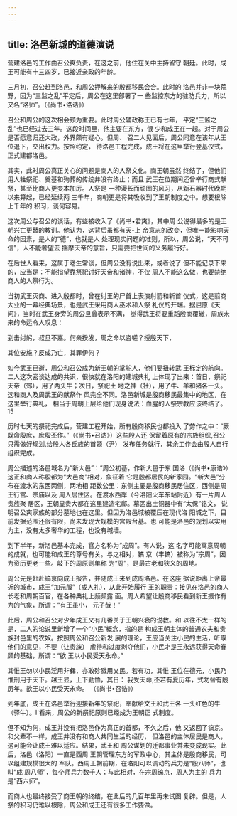 ```yaml
---
---
---
```

title: 洛邑新城的道德演说
---



营建洛邑的工作由召公爽负责，在这之前，他住在关中主持留守 朝廷。此时，成王可能有十三四岁，已接近亲政的年龄。

三月初，召公赶到洛邑，和周公押解来的殷都移民会合。此时的 洛邑并非一块荒野，因为“三监之乱”平定后，周公在这里部署了一 些监控东方的驻防兵力，所以又名“洛师”。（《尚书•洛诰》）

召公和周公的这次相会颇为重要。此时周公辅政称王已有七年， 平定“三监之乱”也已经过去三年。这段时间里，他主要在东方，很 少和成王在一起。对于周公是否愿意归还大政，外界颇有疑心。但周、 召二人见面后，周公同意在该年从王位退下，交出权力。按照约定， 待洛邑工程完成，成王将在这里举行登基仪式，正式建都洛邑。

其实，此时周公真正关心的问题是商人的人祭文化。商王朝虽然 终结了，但他们用人牲祭祀、奠基和殉葬的传统并没有终止；而且 武王在位期间还曾举行商式献祭，甚至比商人更变本加厉。人祭是 一种漫长而顽固的风习，从新石器时代晚期以来算起，已经延续两 三千年，商朝更是将其吸收到了王朝制度之中。想要根除上千年的 积习，谈何容易。

这次周公与召公的谈话，有些被收入了《尚书•君爽》，其中周 公说得最多的是王朝兴亡更替的教训。他认为，这背后虽都有天-上 帝意志的改变，但唯一能影响天命的因素，是人的“德”，也就是人 处理现实问题的准则。所以，周公说，“天不可信"，人不能奢望去 揣摩天帝的意旨，只需要把世间的义务履行好。

在后世人看来，这属于老生常谈，但周公没有说出来，或者说了 但不能记录下来的，应当是：不能指望靠祭祀讨好天帝和诸神，不仅 周人不能这么做，也要禁绝商人的人祭行为。

当初武王灭商、进入殷都时，曾在纣王的尸首上表演射箭和斩首 仪式，这是翦商大业的一幕经典场景，也是武王采用商人巫术和人祭 礼仪的开端。据屈原《天问》，当时在武王身旁的周公旦曾表示不满， 觉得武王将要重蹈殷商覆辙，周族未来的命运令人叹息：

到击纣躬，叔旦不嘉。何亲揆发，周之命以咨嗟？授殷天下，

其位安施？反成乃亡，其罪伊何？

如今武王已逝，周公和召公成为新王朝的掌舵人，他们要扭转武 王标定的航向。二人这次密谈达成的共识，很快就在洛阳的建城典礼 上体现了出来：首日，祭祀天帝（郊），用了两头牛；次日，祭祀土 地之神（社），用了牛、羊和猪各一头。这和商人及周武王的献祭作 风完全不同。洛邑新城是殷商移民最集中的地区，在这里举行典礼， 相当于周朝上层给他们现身说法：血腥的人祭宗教应该终结了。15

历时七天的祭祀完成后，营建工程开始，所有殷商移民也都投入 了劳作之中：“厥既命殷庶，庶殷丕作。”（《尚书•召诰》）这些殷人还 保留着原有的宗族组织,召公只需做好规划,给殷人各氏族的首领（尹） 发布任务就行，其余工作会由殷人自行组织完成。

周公描述的洛邑城名为“新大邑”：“周公初基，作新大邑于东 国洛（《尚书•康诰》）这正和商人称殷都为“大邑商”相对，象征着 它是殷都居民的新家园。“新大邑”分布在渡水的东西两侧，两地相 距数公里：东侧主要是殷商移民居住区，西侧是周王行宫、宗庙以及 周人居住区。在渡水西岸（今洛阳火车东站附近）有一片周人贵族聚 居区，王朝显贵大都在这里建造宅邸。墓区出土铜器中有“太保”铭文， 说明召公爽家族的部分墓地也在这里。但因为洛邑城被覆压在现代洛 阳城之下，目前发掘范围还很有限，尚未发现大规模的宫殿台基。也 可能是洛邑的规划以实用为主，没有太多奢华的工程，也没有城墙。

到下半年，新洛邑基本完成，官方名称为“成周”。有人说，这 名字可能寓意周朝的成就，也可能和成王的尊号有关。与之相对，镐 京（丰镐）被称为“宗周”，因为资历更老一些。岐下的周原则单称 为“周”，是最古老和狭义的周地。

周公先是赶赴镐京向成王报告，并随成王来到成周洛邑。在这座 据说距离上帝最近的城市，成王“加元服”（成人礼），从此开始履行 王的职责：接见在洛邑的商人长老和周朝百官，在各种典礼上频频露 面。周人希望让殷商移民看到新王振作有为的气象，所谓：“有王虽小， 元子哉！”

此后，周公和召公对少年成王又有几番关于王朝兴衰的说教。和 以往不太一样的是，二人的论说里新增了一个“小民”概念，指的是 构成王朝主体的普通农夫和贵族封邑里的农奴。按照周公和召公新发 展的理论，王应当关注小民的生活，听取他们的意见，不要（让贵族） 虐待和过度剥夺他们，小民才是王永远获得天命眷顾的基础，所谓：“欲 王以小民受天永命。”

其惟王勿以小民淫用非彝，亦敢殄戮用乂民。若有功，其惟 王位在德元，小民乃惟刑用于天下。越王显，上下勤恤，其日： 我受天命,丕若有夏历年，式勿替有殷历年。欲王以小民受天永命。 （《尚书•召诰》）

到年底，成王在洛邑举行迎接新年的祭祀，奉献给文王和武王各 一头红色的牛（驿牛）。I'看来，周公的新祭祀原则已经成为王朝正 式制度。

但不知为何，成王并没有把洛邑作为真正的首都，不久之后，他 又返回了镐京。和父辈不一样，成王并没有和商人共同生活的经历， 但洛邑的主体居民是商人，这可能会让成王难以适应。结果，武王和 周公谋划的迁都事业并未变成现实。此后，洛邑（洛阳）一直是西周 王朝管理东方的军政中心，其主体是殷商移民，可以组建规模很大的 军队。西周王朝前期，在洛阳可以调动的兵力是“殷八师”，也叫“成 周八师”，每个师兵力数千人；与此相对，在宗周镐京，周人为主的 兵力是“西六师”。

而商人也最终接受了商王朝的终结，在此后的几百年里再未试图 复辟。但是，人祭的积习仍难以根除，周公和成王还有很多工作要做。
